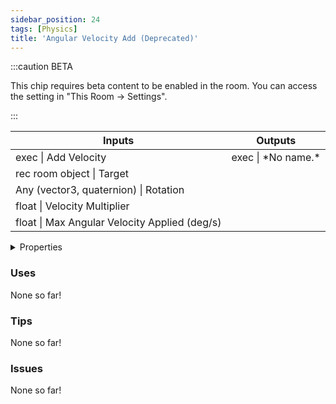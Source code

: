 ```yaml
---
sidebar_position: 24
tags: [Physics]
title: 'Angular Velocity Add (Deprecated)'
---
```




:::caution BETA

This chip requires beta content to be enabled in the room. You can access the setting in "This Room -> Settings".

:::

<IChip uuid="87f6886f-fa2b-4961-b0ed-c8014aadc56b"/>

<table><thead><tr><th>Inputs</th><th>Outputs</th></tr></thead><tbody><tr><td>exec | Add Velocity</td><td>exec | *No name.*</td></tr><tr><td>rec room object | Target</td><td /></tr><tr><td>Any (vector3, quaternion) | Rotation</td><td /></tr><tr><td>float | Velocity Multiplier</td><td /></tr><tr><td>float | Max Angular Velocity Applied (deg/s)</td><td /></tr></tbody></table>

<details>
  <summary>Properties</summary>
  <div>
    <div>
    <table>
      <tbody>
        <tr>
          <td>Is beta required?</td>
          <td>Yes</td>
        </tr>
        <tr>
          <td>Is chip a trolling risk?</td>
          <td>No</td>
        </tr>
        <tr>
          <td>Is chip a role assignment risk?</td>
          <td>No</td>
        </tr>
        <tr>
          <td>Chip UUID</td>
          <td>87f6886f-fa2b-4961-b0ed-c8014aadc56b</td>
        </tr>
        <tr>
          <td>Room availability</td>
          <td>Available everywhere</td>
        </tr>
      </tbody>
    </table>
    </div>
  </div>
</details>

### Uses

None so far!

### Tips

None so far!

### Issues

None so far!